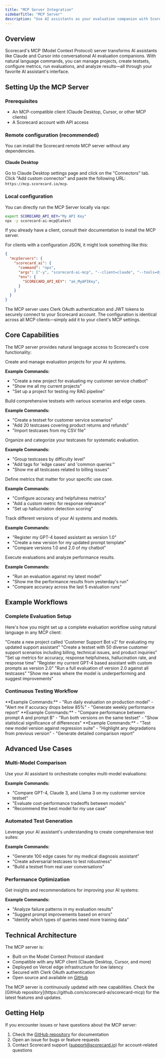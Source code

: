```yaml
---
title: "MCP Server Integration"
sidebarTitle: "MCP Server"
description: "Use AI assistants as your evaluation companion with Scorecard's Model Context Protocol server"
---
```



## Overview

Scorecard's MCP (Model Context Protocol) server transforms AI assistants like Claude and Cursor into conversational AI evaluation companions. With natural language commands, you can manage projects, create testsets, configure metrics, run evaluations, and analyze results—all through your favorite AI assistant's interface.

## Setting Up the MCP Server

### Prerequisites

- An MCP-compatible client (Claude Desktop, Cursor, or other MCP clients)
- A Scorecard account with API access

### Remote configuration (recommended)

You can install the Scorecard remote MCP server without any dependencies.

#### Claude Desktop

Go to Claude Desktop settings page and click on the "Connectors" tab. Click "Add custom connector" and paste the following URL: `https://mcp.scorecard.io/mcp`.

<DarkLightImage
  lightSrc="/images/claude-desktop-mcp-light.png"
  caption="Screenshot of the Claude Desktop MCP connector"
/>

### Local configuration

You can directly run the MCP Server locally via npx:

```sh
export SCORECARD_API_KEY="My API Key"
npx -y scorecard-ai-mcp@latest
```

If you already have a client, consult their documentation to install the MCP server.

For clients with a configuration JSON, it might look something like this:

```json
{
  "mcpServers": {
    "scorecard_ai": {
      "command": "npx",
      "args": ["-y", "scorecard-ai-mcp", "--client=claude", "--tools=dynamic"],
      "env": {
        "SCORECARD_API_KEY": "ak_MyAPIKey",
      }
    }
  }
}
```

<Note>
The MCP server uses Clerk OAuth authentication and JWT tokens to securely connect to your Scorecard account. The configuration is identical across all MCP clients—simply add it to your client's MCP settings.
</Note>

## Core Capabilities

The MCP server provides natural language access to Scorecard's core functionality:

<Accordion title="Project Management">
Create and manage evaluation projects for your AI systems.

**Example Commands:**
- "Create a new project for evaluating my customer service chatbot"
- "Show me all my current projects"
- "Set up a project for testing my RAG pipeline"
</Accordion>

<Accordion title="Testset Creation">
Build comprehensive testsets with various scenarios and edge cases.

**Example Commands:**
- "Create a testset for customer service scenarios"
- "Add 20 testcases covering product returns and refunds"
- "Import testcases from my CSV file"
</Accordion>

<Accordion title="Testcase Organization">
Organize and categorize your testcases for systematic evaluation.

**Example Commands:**
- "Group testcases by difficulty level"
- "Add tags for 'edge cases' and 'common queries'"
- "Show me all testcases related to billing issues"
</Accordion>

<Accordion title="Custom Metrics Configuration">
Define metrics that matter for your specific use case.

**Example Commands:**
- "Configure accuracy and helpfulness metrics"
- "Add a custom metric for response relevance"
- "Set up hallucination detection scoring"
</Accordion>

<Accordion title="AI System Version Management">
Track different versions of your AI systems and models.

**Example Commands:**
- "Register my GPT-4 based assistant as version 1.0"
- "Create a new version for my updated prompt template"
- "Compare versions 1.0 and 2.0 of my chatbot"
</Accordion>

<Accordion title="Evaluation Runs & Analysis">
Execute evaluations and analyze performance results.

**Example Commands:**
- "Run an evaluation against my latest model"
- "Show me the performance results from yesterday's run"
- "Compare accuracy across the last 5 evaluation runs"
</Accordion>

## Example Workflows

### Complete Evaluation Setup

Here's how you might set up a complete evaluation workflow using natural language in any MCP client:

<Steps>
<Step title="Create a Project">
"Create a new project called 'Customer Support Bot v2' for evaluating my updated support assistant"
</Step>

<Step title="Define Testcases">
"Create a testset with 50 diverse customer support scenarios including billing, technical issues, and product inquiries"
</Step>

<Step title="Configure Metrics">
"Set up metrics for accuracy, response helpfulness, hallucination rate, and response time"
</Step>

<Step title="Register Your Model">
"Register my current GPT-4 based assistant with custom prompts as version 2.0"
</Step>

<Step title="Run Evaluation">
"Run a full evaluation of version 2.0 against all testcases"
</Step>

<Step title="Analyze Results">
"Show me areas where the model is underperforming and suggest improvements"
</Step>
</Steps>

### Continuous Testing Workflow

<Tabs>
<Tab title="Daily Testing">
**Example Commands:**
- "Run daily evaluation on production model"
- "Alert me if accuracy drops below 85%"
- "Generate weekly performance report"
</Tab>

<Tab title="A/B Testing">
**Example Commands:**
- "Compare performance between prompt A and prompt B"
- "Run both versions on the same testset"
- "Show statistical significance of differences"
</Tab>

<Tab title="Regression Testing">
**Example Commands:**
- "Test new model version against regression suite"
- "Highlight any degradations from previous version"
- "Generate detailed comparison report"
</Tab>
</Tabs>

## Advanced Use Cases

### Multi-Model Comparison

Use your AI assistant to orchestrate complex multi-model evaluations:

**Example Commands:**
- "Compare GPT-4, Claude 3, and Llama 3 on my customer service testset"
- "Evaluate cost-performance tradeoffs between models"
- "Recommend the best model for my use case"

### Automated Test Generation

Leverage your AI assistant's understanding to create comprehensive test suites:

**Example Commands:**
- "Generate 100 edge cases for my medical diagnosis assistant"
- "Create adversarial testcases to test robustness"
- "Build a testset from real user conversations"

### Performance Optimization

Get insights and recommendations for improving your AI systems:

**Example Commands:**
- "Analyze failure patterns in my evaluation results"
- "Suggest prompt improvements based on errors"
- "Identify which types of queries need more training data"

## Technical Architecture

The MCP server is:
- Built on the Model Context Protocol standard
- Compatible with any MCP client (Claude Desktop, Cursor, and more)
- Deployed on Vercel edge infrastructure for low latency
- Secured with Clerk OAuth authentication
- Open source and available on [GitHub](https://github.com/scorecard-ai/scorecard-mcp)

<Tip>
The MCP server is continuously updated with new capabilities. Check the [GitHub repository](https://github.com/scorecard-ai/scorecard-mcp) for the latest features and updates.
</Tip>

## Getting Help

If you encounter issues or have questions about the MCP server:

1. Check the [GitHub repository](https://github.com/scorecard-ai/scorecard-mcp) for documentation
2. Open an issue for bugs or feature requests
3. Contact Scorecard support (support@scorecard.io) for account-related questions
